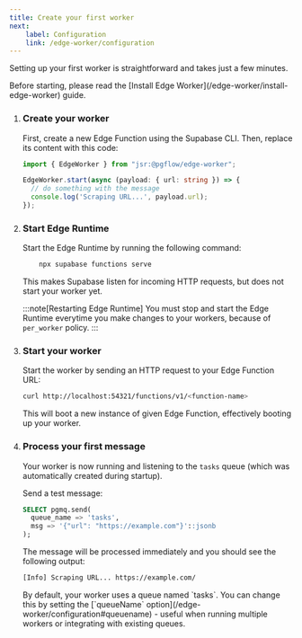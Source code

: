 ```yaml
---
title: Create your first worker
next:
    label: Configuration
    link: /edge-worker/configuration
---
```



Setting up your first worker is straightforward and takes just a few minutes.

<NotProductionReady />

<Aside type="caution" title="Requirements">
Before starting, please read the [Install Edge Worker](/edge-worker/install-edge-worker) guide.
</Aside>

<Steps>


1. ### Create your worker

    First, create a new Edge Function using the Supabase CLI. Then, replace its content with this code:

    ```typescript
    import { EdgeWorker } from "jsr:@pgflow/edge-worker";

    EdgeWorker.start(async (payload: { url: string }) => {
      // do something with the message
      console.log('Scraping URL...', payload.url);
    });
    ```

1. ### Start Edge Runtime

    Start the Edge Runtime by running the following command:

    ```bash frame="none"
		npx supabase functions serve
    ```

    This makes Supabase listen for incoming HTTP requests, but does not start
    your worker yet.

    :::note[Restarting Edge Runtime]
    You must stop and start the Edge Runtime everytime you make changes 
    to your workers, because of `per_worker` policy.
    :::

1. ### Start your worker

    Start the worker by sending an HTTP request to your Edge Function URL:

    ```bash frame="none"
    curl http://localhost:54321/functions/v1/<function-name>
    ```

    This will boot a new instance of given Edge Function, effectively booting
    up your worker.

4. ### Process your first message

    Your worker is now running and listening to the `tasks` queue (which was automatically created during startup).

    Send a test message:

    ```sql frame="none"
    SELECT pgmq.send(
      queue_name => 'tasks',
      msg => '{"url": "https://example.com"}'::jsonb
    );
    ```

    The message will be processed immediately and you should see the following output:

    ```bash frame="none"
    [Info] Scraping URL... https://example.com/
    ```

    <Aside title="Queue Name">
      By default, your worker uses a queue named `tasks`. You can change this by setting the [`queueName` option](/edge-worker/configuration#queuename) - useful when running multiple workers or integrating with existing queues.
    </Aside>

</Steps>
